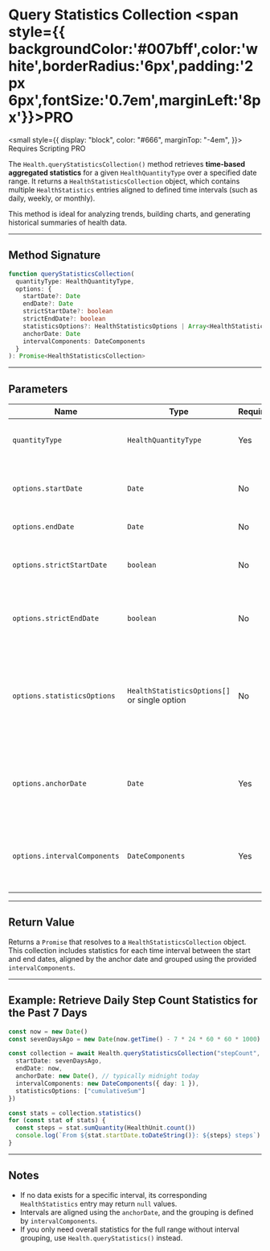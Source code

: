 # Query Statistics Collection <span style={{ backgroundColor:'#007bff',color:'white',borderRadius:'6px',padding:'2px 6px',fontSize:'0.7em',marginLeft:'8px'}}>PRO</span>

<small
  style={{
    display: "block",
    color: "#666",
    marginTop: "-4em",
  }}>
  Requires Scripting PRO
</small>

The `Health.queryStatisticsCollection()` method retrieves **time-based aggregated statistics** for a given `HealthQuantityType` over a specified date range. It returns a `HealthStatisticsCollection` object, which contains multiple `HealthStatistics` entries aligned to defined time intervals (such as daily, weekly, or monthly).

This method is ideal for analyzing trends, building charts, and generating historical summaries of health data.

---

## Method Signature

```ts
function queryStatisticsCollection(
  quantityType: HealthQuantityType,
  options: {
    startDate?: Date
    endDate?: Date
    strictStartDate?: boolean
    strictEndDate?: boolean
    statisticsOptions?: HealthStatisticsOptions | Array<HealthStatisticsOptions>
    anchorDate: Date
    intervalComponents: DateComponents
  }
): Promise<HealthStatisticsCollection>
```

---

## Parameters

| Name                         | Type                                         | Required | Description                                                                                                                                                                                               |
| ---------------------------- | -------------------------------------------- | -------- | --------------------------------------------------------------------------------------------------------------------------------------------------------------------------------------------------------- |
| `quantityType`               | `HealthQuantityType`                         | Yes      | The health quantity type to query (e.g., `"stepCount"`, `"heartRate"`).                                                                                                                                   |
| `options.startDate`          | `Date`                                       | No       | The start date of the time range. Samples outside this range will be excluded.                                                                                                                            |
| `options.endDate`            | `Date`                                       | No       | The end date of the time range.                                                                                                                                                                           |
| `options.strictStartDate`    | `boolean`                                    | No       | If `true`, includes only statistics whose interval starts exactly at `startDate`.                                                                                                                         |
| `options.strictEndDate`      | `boolean`                                    | No       | If `true`, includes only statistics whose interval ends exactly at `endDate`.                                                                                                                             |
| `options.statisticsOptions`  | `HealthStatisticsOptions[]` or single option | No       | The list of statistics to compute. Can include: `"cumulativeSum"`, `"discreteAverage"`, `"discreteMin"`, `"discreteMax"`, `"mostRecent"`, `"duration"`, `"separateBySource"` |
| `options.anchorDate`         | `Date`                                       | Yes      | The anchor date used to align intervals. For example, use midnight to align daily intervals to calendar days.                                                                                             |
| `options.intervalComponents` | `DateComponents`                             | Yes      | Defines the interval for grouping data (e.g., day, week, month). Create using `new DateComponents({ day: 1 })`, etc.                                             |

---

## Return Value

Returns a `Promise` that resolves to a `HealthStatisticsCollection` object. This collection includes statistics for each time interval between the start and end dates, aligned by the anchor date and grouped using the provided `intervalComponents`.

---

## Example: Retrieve Daily Step Count Statistics for the Past 7 Days

```ts
const now = new Date()
const sevenDaysAgo = new Date(now.getTime() - 7 * 24 * 60 * 60 * 1000)

const collection = await Health.queryStatisticsCollection("stepCount", {
  startDate: sevenDaysAgo,
  endDate: now,
  anchorDate: new Date(), // typically midnight today
  intervalComponents: new DateComponents({ day: 1 }),
  statisticsOptions: ["cumulativeSum"]
})

const stats = collection.statistics()
for (const stat of stats) {
  const steps = stat.sumQuantity(HealthUnit.count())
  console.log(`From ${stat.startDate.toDateString()}: ${steps} steps`)
}
```

---

## Notes

* If no data exists for a specific interval, its corresponding `HealthStatistics` entry may return `null` values.
* Intervals are aligned using the `anchorDate`, and the grouping is defined by `intervalComponents`.
* If you only need overall statistics for the full range without interval grouping, use `Health.queryStatistics()` instead.
